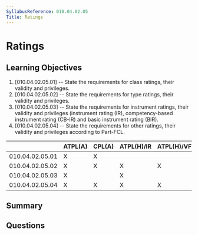 ```yaml
---
SyllabusReference: 010.04.02.05
Title: Ratings
---
```


# Ratings

## Learning Objectives

1. [010.04.02.05.01] -- State the requirements for class ratings, their validity
   and privileges.
2. [010.04.02.05.02] -- State the requirements for type ratings, their validity
   and privileges.
3. [010.04.02.05.03] -- State the requirements for instrument ratings, their
   validity and privileges (instrument rating (IR), competency-based instrument
   rating (CB-IR) and basic instrument rating (BIR).
4. [010.04.02.05.04] -- State the requirements for other ratings, their validity
   and privileges according to Part-FCL.

|                 | ATPL(A) | CPL(A) | ATPL(H)/IR | ATPL(H)/VFR | CPL(H) | IR  | CBIR(A) |
| --------------- | ------- | ------ | ---------- | ----------- | ------ | --- | ------- |
| 010.04.02.05.01 | X       | X      |            |             |        |     |         |
| 010.04.02.05.02 | X       | X      | X          | X           | X      |     |         |
| 010.04.02.05.03 | X       |        | X          |             |        | X   | X       |
| 010.04.02.05.04 | X       | X      | X          | X           | X      |     |         |

## Summary

## Questions
